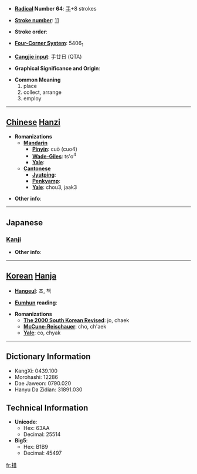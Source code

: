 * '''[[Wiktionary:Chinese radical index| Radical]] Number 64''': [[Wiktionary:Chinese radical index 手|手]]+8 strokes

* '''[[Wiktionary:Chinese total strokes index|Stroke number]]''': [[Wiktionary:Chinese total strokes index 11|11]]

* '''Stroke order''': 

* '''[[Wiktionary:Chinese four corner index|Four-Corner System]]''': 5406<sub>1</sub>

* '''[[Wiktionary:Chinese Cangjie index|Cangjie input]]''': 手廿日 (QTA)

* '''Graphical Significance and Origin''': 

* '''Common Meaning'''
*#place
*# collect, arrange
*# employ


----

== [[Chinese]] [[Hanzi]] ==

* '''Romanizations'''
** '''[[Mandarin]]'''
*** '''[[Pinyin]]''': cuò (cuo4)
*** '''[[Wade-Giles]]''': ts'o<sup>4</sup>
*** '''[[Yale]]''': 
** '''[[Cantonese]]'''
*** '''[[Jyutping]]''':
*** '''[[Penkyamp]]''': 
*** '''[[Yale]]''': chou3, jaak3

* '''Other info''': 

----

==Japanese==
===[[Kanji]]===
{{kanji|on readings=[[そ]] (so)
|kun readings=[[おく]] (oku)
}}

* '''Other info''':  

----

== [[Korean]] [[Hanja]] ==

* '''[[Hangeul]]''': 조, 책

* '''[[Eumhun]] reading''': 

* '''Romanizations'''
** '''[[The 2000 South Korean Revised Romanization|The 2000 South Korean Revised]]''': jo, chaek
** '''[[McCune-Reischauer]]''': cho, ch'aek
** '''[[Yale]]''': co, chyak

----

== Dictionary Information ==

* KangXi: 0439.100
* Morohashi: 12286
* Dae Jaweon: 0790.020
* Hanyu Da Zidian: 31891.030

== Technical Information ==

* '''Unicode''':
** Hex: 63AA
** Decimal: 25514
* '''Big5''':
** Hex: B1B9
** Decimal: 45497

[[fr:措]]